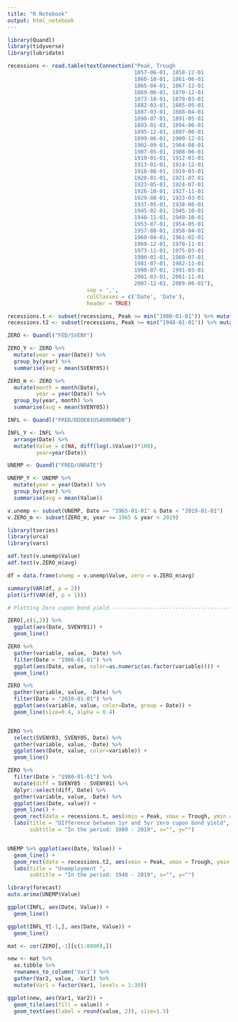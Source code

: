 ```yaml
---
title: "R Notebook"
output: html_notebook
---
```

```r

library(Quandl)
library(tidyverse)
library(lubridate)
```


```r
recessions <- read.table(textConnection("Peak, Trough
                                        1857-06-01, 1858-12-01
                                        1860-10-01, 1861-06-01
                                        1865-04-01, 1867-12-01
                                        1869-06-01, 1870-12-01
                                        1873-10-01, 1879-03-01
                                        1882-03-01, 1885-05-01
                                        1887-03-01, 1888-04-01
                                        1890-07-01, 1891-05-01
                                        1893-01-01, 1894-06-01
                                        1895-12-01, 1897-06-01
                                        1899-06-01, 1900-12-01
                                        1902-09-01, 1904-08-01
                                        1907-05-01, 1908-06-01
                                        1910-01-01, 1912-01-01
                                        1913-01-01, 1914-12-01
                                        1918-08-01, 1919-03-01
                                        1920-01-01, 1921-07-01
                                        1923-05-01, 1924-07-01
                                        1926-10-01, 1927-11-01
                                        1929-08-01, 1933-03-01
                                        1937-05-01, 1938-06-01
                                        1945-02-01, 1945-10-01
                                        1948-11-01, 1949-10-01
                                        1953-07-01, 1954-05-01
                                        1957-08-01, 1958-04-01
                                        1960-04-01, 1961-02-01
                                        1969-12-01, 1970-11-01
                                        1973-11-01, 1975-03-01
                                        1980-01-01, 1980-07-01
                                        1981-07-01, 1982-11-01
                                        1990-07-01, 1991-03-01
                                        2001-03-01, 2001-11-01
                                        2007-12-01, 2009-06-01"), 
                         sep = ',', 
                         colClasses = c('Date', 'Date'), 
                         header = TRUE)

recessions.t <- subset(recessions, Peak >= min("1980-01-01")) %>% mutate(usr = "a")
recessions.t2 <- subset(recessions, Peak >= min("1948-01-01")) %>% mutate(usr = "a")
```






```r
ZERO <- Quandl("FED/SVENY")

ZERO_Y <- ZERO %>% 
  mutate(year = year(Date)) %>% 
  group_by(year) %>% 
  summarise(avg = mean(SVENY05))

ZERO_m <- ZERO %>% 
  mutate(month = month(Date),
         year = year(Date)) %>% 
  group_by(year, month) %>% 
  summarise(avg = mean(SVENY05))

INFL <- Quandl("FRED/DDOE01USA086NWDB") 

INFL_Y <- INFL %>% 
  arrange(Date) %>% 
  mutate(Value = c(NA, diff(log(.$Value))*100),
         year=year(Date))

UNEMP <- Quandl("FRED/UNRATE")

UNEMP_Y <- UNEMP %>% 
  mutate(year = year(Date)) %>% 
  group_by(year) %>% 
  summarise(avg = mean(Value))
```








```r
v.unemp <- subset(UNEMP, Date >= "1965-01-01" & Date < "2019-01-01")
v.ZERO_m <- subset(ZERO_m, year >= 1965 & year < 2019)

library(tseries)
library(urca)
library(vars)

adf.test(v.unemp$Value)
adf.test(v.ZERO_m$avg)

df = data.frame(unemp = v.unemp$Value, zero = v.ZERO_m$avg)

summary(VAR(df, p = 2))
plot(irf(VAR(df, p = 1)))
```


















```r
# Plotting Zero cupon bond yield ------------------------------------------

ZERO[,c(1,2)] %>% 
  ggplot(aes(Date, SVENY01)) +
  geom_line()

ZERO %>% 
  gather(variable, value, -Date) %>% 
  filter(Date > "1986-01-01") %>% 
  ggplot(aes(Date, value, color=as.numeric(as.factor(variable)))) +
  geom_line()

ZERO %>% 
  gather(variable, value, -Date) %>% 
  filter(Date > "2010-01-01") %>% 
  ggplot(aes(variable, value, color=Date, group = Date)) +
  geom_line(size=0.4, alpha = 0.4)


ZERO %>% 
  select(SVENY03, SVENY05, Date) %>% 
  gather(variable, value, -Date) %>% 
  ggplot(aes(Date, value, color=variable)) +
  geom_line()

ZERO %>% 
  filter(Date > "1980-01-01") %>% 
  mutate(diff = SVENY05 - SVENY01) %>% 
  dplyr::select(diff, Date) %>%
  gather(variable, value, -Date) %>% 
  ggplot(aes(Date, value)) +
  geom_line() +
  geom_rect(data = recessions.t, aes(xmin = Peak, xmax = Trough, ymin = -Inf, ymax = +Inf), fill="grey", alpha=0.6, inherit.aes = F) +
  labs(title = "DIfference between 1yr and 5yr zero cupon bond yield",
       subtitle = "In the period: 1980 - 2019", x="", y="")


UNEMP %>% ggplot(aes(Date, Value)) + 
  geom_line() +
  geom_rect(data = recessions.t2, aes(xmin = Peak, xmax = Trough, ymin = -Inf, ymax = +Inf), alpha=0.3, inherit.aes = F) +
  labs(title = "Unemployment ",
       subtitle = "In the period: 1948 - 2019", x="", y="")

library(forecast)
auto.arima(UNEMP$Value)
```



```r
ggplot(INFL, aes(Date, Value)) +
  geom_line()

ggplot(INFL_Y[-1,], aes(Date, Value)) +
  geom_line()
```



```r
mat <- cor(ZERO[,-1][c(1:8000),])

new <- mat %>% 
  as.tibble %>% 
  rownames_to_column('Var1') %>% 
  gather(Var2, value, -Var1) %>% 
  mutate(Var1 = factor(Var1, levels = 1:30))

ggplot(new, aes(Var1, Var2)) +
  geom_tile(aes(fill = value)) + 
  geom_text(aes(label = round(value, 2)), size=1.5)
```



